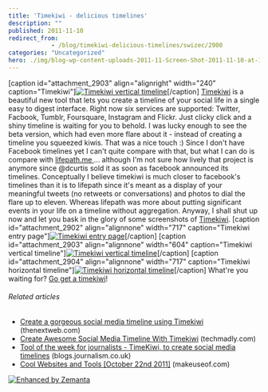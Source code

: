 ```yaml
---
title: 'Timekiwi - delicious timelines'
description: ""
published: 2011-11-10
redirect_from: 
            - /blog/timekiwi-delicious-timelines/swizec/2900
categories: "Uncategorized"
hero: ./img/blog-wp-content-uploads-2011-11-Screen-Shot-2011-11-10-at-12.23.46-PM-240x300.png
---
```


\[caption id="attachment_2903" align="alignright" width="240" caption="Timekiwi"][![Timekiwi vertical timeline](./img/blog-wp-content-uploads-2011-11-Screen-Shot-2011-11-10-at-12.23.46-PM-240x300.png "Timekiwi vertical timeline")](./img/blog-wp-content-uploads-2011-11-Screen-Shot-2011-11-10-at-12.23.46-PM.png)\[/caption] [Timekiwi](http://timekiwi.com/) is a beautiful new tool that lets you create a timeline of your social life in a single easy to digest interface. Right now six services are supported: Twitter, Facbook, Tumblr, Foursquare, Instagram and Flickr. Just clicky click and a shiny timeline is waiting for you to behold. I was lucky enough to see the beta version, which had even more flare about it - instead of creating a timeline you squeezed kiwis. That was a nice touch :) Since I don't have Facebook timelines yet I can't quite compare with that, but what I can do is compare with [lifepath.me ](http://swizec.com/blog/lifepath-me-is-the-shiniest-web-thing/swizec/1848 "Lifepath.me is the shiniest web thing")... although I'm not sure how lively that project is anymore since @dcurtis sold it as soon as facebook announced its timelines. Conceptually I believe timekiwi is much closer to facebook's timelines than it is to lifepath since it's meant as a display of your meaningful tweets (no retweets or conversations) and photos to dial the flare up to eleven. Whereas lifepath was more about putting significant events in your life on a timeline without aggregation. Anyway, I shall shut up now and let you bask in the glory of some screenshots of [Timekiwi](http://timekiwi.com/). \[caption id="attachment_2902" align="alignnone" width="717" caption="Timekiwi entry page"][![Timekiwi entry page](./img/blog-wp-content-uploads-2011-11-Screen-Shot-2011-11-10-at-12.22.54-PM-1024x698.png "Timekiwi entry page")](http://swizec.com/blog/wp-content/uploads/2011/11/Screen-Shot-2011-11-10-at-12.22.54-PM.png)\[/caption] \[caption id="attachment_2903" align="alignnone" width="604" caption="Timekiwi vertical timeline"][![Timekiwi vertical timeline](./img/Timekiwi-vertical-timeline6dg69j.png "Timekiwi vertical timeline")](http://swizec.com/blog/wp-content/uploads/2011/11/Screen-Shot-2011-11-10-at-12.23.46-PM.png)\[/caption] \[caption id="attachment_2904" align="alignnone" width="717" caption="Timekiwi horizontal timeline"][![Timekiwi horizontal timeline](./img/blog-wp-content-uploads-2011-11-Screen-Shot-2011-11-10-at-12.24.26-PM-1024x567.png "Timekiwi horizontal timeline")](http://swizec.com/blog/wp-content/uploads/2011/11/Screen-Shot-2011-11-10-at-12.24.26-PM.png)\[/caption] What're you waiting for? [Go get a timekiwi](http://timekiwi.com)!

###### Related articles

-   [Create a gorgeous social media timeline using Timekiwi](http://thenextweb.com/apps/2011/10/30/create-a-gorgeous-social-media-timeline-using-timekiwi/) (thenextweb.com)
-   [Create Awesome Social Media Timeline With Timekiwi](http://www.techmadly.com/create-awesome-social-media-timeline-with-timekiwi) (techmadly.com)
-   [Tool of the week for journalists - TimeKiwi, to create social media timelines](http://blogs.journalism.co.uk/2011/11/01/tool-of-the-week-for-journalists-timekiwi-to-create-social-media-timelines/) (blogs.journalism.co.uk)
-   [Cool Websites and Tools \[October 22nd 2011\]](http://www.makeuseof.com/tag/cool-websites-tools-october-22nd-2011/) (makeuseof.com)

[![Enhanced by Zemanta](http://img.zemanta.com/zemified_e.png?x-id=0e212a92-7e3d-4add-8481-02c25fcb6c3d)](http://www.zemanta.com/ "Enhanced by Zemanta")
